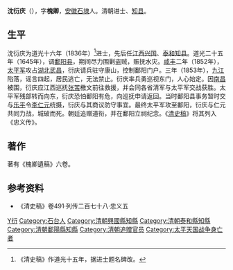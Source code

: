 '''沈衍庆'''（{{bd|1813年||1853年|catIdx=S沈}}），字'''槐卿'''，[[安徽|安徽]][[石埭|石埭]]人。清朝进士、[[知县|知县]]。

==生平==
沈衍庆为道光十六年（1836年）<ref>《清史稿》作道光十五年，据进士题名碑改。</ref>进士，先后任[[江西|江西]][[兴国县|兴国]]、[[泰和县|泰和]][[知县|知县]]。道光二十五年（1645年），调[[鄱阳县|鄱阳县]]，期间尽力围剿盗贼，赈抚水灾。[[咸丰_(年号)|咸丰]]二年（1852年），[[太平军|太平军]]攻占[[湖北|湖北]][[武昌|武昌]]，衍庆请兵驻守康山，控制鄱阳门户。三年（1853年），[[九江|九江]]陷落，谣言四起，居民逃亡，无法禁止。衍庆率兵勇巡视东门，人心始定。因[[南昌城|南昌]]被围，衍庆应江西巡抚[[张芾|张芾]]檄文前往救援，并会同各省清军与太平军交战获胜。太平军残部转而向东，衍庆恐怕鄱阳有危，向巡抚申请返回。当时鄱阳县事务暂时交与[[乐平县|乐平]]令[[李仁元|李仁元]]统摄，衍庆与其商议防守事宜。最终太平军攻至鄱阳，衍庆与仁元共同力战，城破而死。朝廷追赠道衔，并在鄱阳立祠纪念。《[[清史稿|清史稿]]》将其列入《忠义传》。

==著作==
著有《槐卿遺稿》六卷。

==参考资料==
{{Reflist|2}}
*《清史稿》卷491·列传二百七十八·忠义五

{{道光十六年丙申恩科殿試金榜}}

{{Authority control}}

{{DEFAULTSORT:Shen沈}}
[[Category:沈姓|Y衍]]
[[Category:石台人|Category:石台人]]
[[Category:清朝興國縣知縣|Category:清朝興國縣知縣]]
[[Category:清朝泰和縣知縣|Category:清朝泰和縣知縣]]
[[Category:清朝鄱陽縣知縣|Category:清朝鄱陽縣知縣]]
[[Category:清朝追赠官员|Category:清朝追赠官员]]
[[Category:太平天国战争身亡者|Category:太平天国战争身亡者]]


{{清朝人物小作品}}